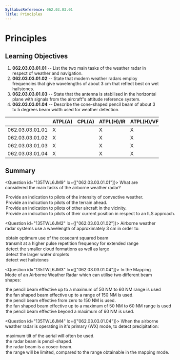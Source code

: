 ```yaml
---
SyllabusReference: 062.03.03.01
Title: Principles
---
```


# Principles

## Learning Objectives

1.  **062.03.03.01.01** -- List the two main tasks of the weather radar in
    respect of weather and navigation.
2.  **062.03.03.01.02** -- State that modern weather radars employ frequencies
    that give wavelengths of about 3 cm that reflect best on wet hailstones.
3.  **062.03.03.01.03** -- State that the antenna is stabilised in the
    horizontal plane with signals from the aircraft"s attitude reference system.
4.  **062.03.03.01.04** -- Describe the cone-shaped pencil beam of about 3 to 5
    degrees beam width used for weather detection.

|                 | ATPL(A) | CPL(A) | ATPL(H)/IR | ATPL(H)/VFR | CPL(H) | IR  | CBIR(A) |
| --------------- | ------- | ------ | ---------- | ----------- | ------ | --- | ------- |
| 062.03.03.01.01 | X       |        | X          | X           |        | X   | X       |
| 062.03.03.01.02 | X       |        | X          | X           |        | X   | X       |
| 062.03.03.01.03 | X       |        | X          | X           |        | X   | X       |
| 062.03.03.01.04 | X       |        | X          | X           |        | X   | X       |

## Summary

<Question id="135TWL6JM9" lo={["062.03.03.01.01"]}>
  <Text variant="multipleCorrect" select={3}>
    What are considered the main tasks of the airborne weather radar?
  </Text>
<Option subject={[[]]}>
  Provide an indication to pilots of the intensity of convective weather.
</Option>
<Option subject={[[]]}>
  Provide an indication to pilots of the terrain ahead.
</Option>
<Option>
  Provide an indication to pilots of other aircraft in the vicinity.
</Option>

  <Option>
    Provide an indication to pilots of their current position in respect to an
    ILS approach.
  </Option>
</Question>

<Question id="135TWL6JM2" lo={["062.03.03.01.02"]}>
  <Text variant="oneCorrect">
    Airborne weather radar systems use a wavelength of approximately 3 cm in
    order to:
  </Text>
<Option>obtain optimum use of the cosecant squared beam</Option>
<Option>
  transmit at a higher pulse repetition frequency for extended range
</Option>

  <Option>detect the smaller cloud formations as well as large</Option>
  <Option correct>detect the larger water droplets</Option>
  <Option correct>detect wet hailstones</Option>
</Question>

<Question id="135TWL6JM3" lo={["062.03.03.01.04"]}>
  <Text variant="oneCorrect">
    In the Mapping Mode of an Airborne Weather Radar which can utilise two
    different beam shapes:
  </Text>
<Option>
  the pencil beam effective up to a maximum of 50 NM to 60 NM range is used
</Option>
<Option>the fan shaped beam effective up to a range of 150 NM is used.</Option>
<Option>the pencil beam effective from zero to 150 NM is used.</Option>
<Option correct>
  the fan shaped beam effective up to a maximum of 50 NM to 60 NM range is used
</Option>

  <Option correct>
    the pencil beam effective beyond a maximum of 60 NM is used.
  </Option>
</Question>

<Question id="135TWL6JM4" lo={["062.03.03.01.04"]}>
  <Text variant="oneCorrect">
    When the airborne weather radar is operating in it's primary (WX) mode, to
    detect precipitation:
  </Text>
<Option>maximum tilt of the aerial will often be used.</Option>
<Option correct>the radar beam is pencil-shaped.</Option>
<Option>the radar beam is a cosec-beam.</Option>

  <Option>
    the range will be limited, compared to the range obtainable in the mapping
    mode.
  </Option>
</Question>
